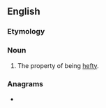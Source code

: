 ==English==

===Etymology===
{{suffix|en|hefty|ness}}

===Noun===
{{en-noun|-}}

# The property of being [[hefty]].

===Anagrams===
* {{anagrams|en|thiefness}}